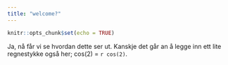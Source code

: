 ```yaml
---
title: "welcome?"
---
```


```r
knitr::opts_chunk$set(echo = TRUE)
```

Ja, nå får vi se hvordan dette ser ut. Kanskje det går an å legge inn ett lite regnestykke også her; cos(2) = `r cos(2)`.
